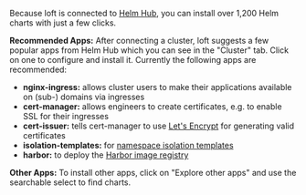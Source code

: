 Because loft is connected to [Helm Hub](https://hub.helm.sh), you can install over 1,200 Helm charts with just a few clicks.

**Recommended Apps:** After connecting a cluster, loft suggests a few popular apps from Helm Hub which you can see in the "Cluster" tab. Click on one to configure and install it. Currently the following apps are recommended:
- **nginx-ingress:** allows cluster users to make their applications available on (sub-) domains via ingresses
- **cert-manager:** allows engineers to create certificates, e.g. to enable SSL for their ingresses
- **cert-issuer:** tells cert-manager to use [Let's Encrypt](https://letsencrypt.org/) for generating valid certificates
- **isolation-templates:** for [namespace isolation templates](../../../getting-started/limits-isolation)
- **harbor:** to deploy the [Harbor image registry](https://goharbor.io/)

**Other Apps:** To install other apps, click on "Explore other apps" and use the searchable select to find charts.
